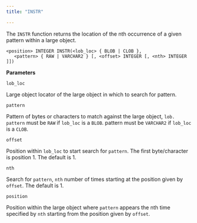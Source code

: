 ```yaml
---
title: "INSTR"

---
```


The `INSTR` function returns the location of the nth occurrence of a given pattern within a large object.

```text
<position> INTEGER INSTR(<lob_loc> { BLOB | CLOB },
   <pattern> { RAW | VARCHAR2 } [, <offset> INTEGER [, <nth> INTEGER ]])
```

**Parameters**

`lob_loc`

 Large object locator of the large object in which to search for pattern.

`pattern`

 Pattern of bytes or characters to match against the large object, `lob. pattern` must be `RAW` if `lob_loc` is a `BLOB`. pattern must be `VARCHAR2` if `lob_loc` is a `CLOB`.

`offset`

 Position within `lob_loc` to start search for `pattern`. The first byte/character is position 1. The default is 1.

`nth`

 Search for `pattern`, `nth` number of times starting at the position given by `offset`. The default is 1.

`position`

 Position within the large object where `pattern` appears the nth time specified by `nth` starting from the position given by `offset`.
